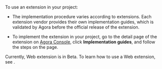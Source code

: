<PlatformWrapper platform="web">

To use an extension in your <Vg k="COMPANY" /> project:

-   The implementation procedure varies according to extensions. Each extension vendor provides their own implementation guides, which is validated by Agora before the official release of the extension.

-   To implement the extension in your project, go to the detail page of the extension on [Agora Console](https://console.agora.io/marketplace/extension), click **Implementation guides**, and follow the steps on the page.

Currently, Web extension is in Beta. To learn how to use a Web extension, see [<Vg k="RTEE_NS" />](/video-calling/develop/ai-noise-suppression).

</PlatformWrapper>
